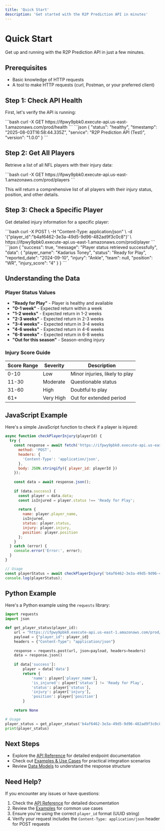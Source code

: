 ```yaml
---
title: 'Quick Start'
description: 'Get started with the R2P Prediction API in minutes'
---
```


# Quick Start

Get up and running with the R2P Prediction API in just a few minutes.

## Prerequisites

- Basic knowledge of HTTP requests
- A tool to make HTTP requests (curl, Postman, or your preferred client)

## Step 1: Check API Health

First, let's verify the API is running:

<RequestExample>
```bash
curl -X GET https://ifpwy9pbk0.execute-api.us-east-1.amazonaws.com/prod/health
```
</RequestExample>

<ResponseExample>
```json
{
  "status": "healthy",
  "timestamp": "2025-08-03T16:58:44.335Z",
  "service": "R2P Prediction API (Test)",
  "version": "1.0.0"
}
```
</ResponseExample>

## Step 2: Get All Players

Retrieve a list of all NFL players with their injury data:

<RequestExample>
```bash
curl -X GET https://ifpwy9pbk0.execute-api.us-east-1.amazonaws.com/prod/players
```
</RequestExample>

This will return a comprehensive list of all players with their injury status, position, and other details.

## Step 3: Check a Specific Player

Get detailed injury information for a specific player:

<RequestExample>
```bash
curl -X POST \
  -H "Content-Type: application/json" \
  -d '{"player_id":"b4af6462-3e3a-49d5-9d96-482ad9f3c0c8"}' \
  https://ifpwy9pbk0.execute-api.us-east-1.amazonaws.com/prod/player
```
</RequestExample>

<ResponseExample>
```json
{
  "success": true,
  "message": "Player status retrieved successfully",
  "data": {
    "player_name": "Kadarius Toney",
    "status": "Ready for Play",
    "reported_date": "2024-09-10",
    "injury": "Ankle",
    "team": null,
    "position": "WR",
    "injury_score": "4"
  }
}
```
</ResponseExample>

## Understanding the Data

### Player Status Values

- **"Ready for Play"** - Player is healthy and available
- **"0-1 week"** - Expected return within a week
- **"1-2 weeks"** - Expected return in 1-2 weeks
- **"2-3 weeks"** - Expected return in 2-3 weeks
- **"3-4 weeks"** - Expected return in 3-4 weeks
- **"4-6 weeks"** - Expected return in 4-6 weeks
- **"6-8 weeks"** - Expected return in 6-8 weeks
- **"Out for this season"** - Season-ending injury

### Injury Score Guide

| Score Range | Severity | Description |
|-------------|----------|-------------|
| 0-10 | Low | Minor injuries, likely to play |
| 11-30 | Moderate | Questionable status |
| 31-60 | High | Doubtful to play |
| 61+ | Very High | Out for extended period |

## JavaScript Example

Here's a simple JavaScript function to check if a player is injured:

```javascript
async function checkPlayerInjury(playerId) {
  try {
    const response = await fetch('https://ifpwy9pbk0.execute-api.us-east-1.amazonaws.com/prod/player', {
      method: 'POST',
      headers: {
        'Content-Type': 'application/json',
      },
      body: JSON.stringify({ player_id: playerId })
    });
    
    const data = await response.json();
    
    if (data.success) {
      const player = data.data;
      const isInjured = player.status !== 'Ready for Play';
      
      return {
        name: player.player_name,
        isInjured,
        status: player.status,
        injury: player.injury,
        position: player.position
      };
    }
  } catch (error) {
    console.error('Error:', error);
  }
}

// Usage
const playerStatus = await checkPlayerInjury('b4af6462-3e3a-49d5-9d96-482ad9f3c0c8');
console.log(playerStatus);
```

## Python Example

Here's a Python example using the `requests` library:

```python
import requests
import json

def get_player_status(player_id):
    url = "https://ifpwy9pbk0.execute-api.us-east-1.amazonaws.com/prod/player"
    payload = {"player_id": player_id}
    headers = {"Content-Type": "application/json"}
    
    response = requests.post(url, json=payload, headers=headers)
    data = response.json()
    
    if data['success']:
        player = data['data']
        return {
            'name': player['player_name'],
            'is_injured': player['status'] != 'Ready for Play',
            'status': player['status'],
            'injury': player['injury'],
            'position': player['position']
        }
    
    return None

# Usage
player_status = get_player_status('b4af6462-3e3a-49d5-9d96-482ad9f3c0c8')
print(player_status)
```

## Next Steps

- Explore the [API Reference](/api-reference/r2p-prediction-api) for detailed endpoint documentation
- Check out [Examples & Use Cases](/api-reference/examples) for practical integration scenarios
- Review [Data Models](/api-reference/data-models) to understand the response structure

## Need Help?

If you encounter any issues or have questions:

1. Check the [API Reference](/api-reference/r2p-prediction-api) for detailed documentation
2. Review the [Examples](/api-reference/examples) for common use cases
3. Ensure you're using the correct `player_id` format (UUID string)
4. Verify your request includes the `Content-Type: application/json` header for POST requests 